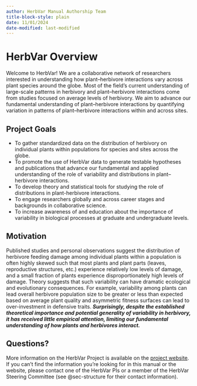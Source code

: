 ```yaml
---
author: HerbVar Manual Authorship Team
title-block-style: plain
date: 11/01/2024
date-modified: last-modified
---
```


# HerbVar Overview {#sec-overview}

Welcome to HerbVar! We are a collaborative network of researchers interested in understanding how plant–herbivore interactions vary across plant species around the globe. Most of the field’s current understanding of large-scale patterns in herbivory and plant–herbivore interactions come from studies focused on average levels of herbivory. We aim to advance our fundamental understanding of plant–herbivore interactions by quantifying variation in patterns of plant–herbivore interactions within and across sites.

## Project Goals

- To gather standardized data on the distribution of herbivory on individual plants within populations for species and sites across the globe.
- To promote the use of HerbVar data to generate testable hypotheses and publications that advance our fundamental and applied understanding of the role of variability and distributions in plant–herbivore interactions.
- To develop theory and statistical tools for studying the role of distributions in plant-herbivore interactions.
- To engage researchers globally and across career stages and backgrounds in collaborative science.
- To increase awareness of and education about the importance of variability in biological processes at graduate and undergraduate levels.


## Motivation

Published studies and personal observations suggest the distribution of herbivore feeding damage among individual plants within a population is often highly skewed such that most plants and plant parts (leaves, reproductive structures, etc.) experience relatively low levels of damage, and a small fraction of plants experience disproportionately high levels of damage. Theory suggests that such variability can have dramatic ecological and evolutionary consequences. For example, variability among plants can lead overall herbivore population size to be greater or less than expected based on average plant quality and asymmetric fitness surfaces can lead to over-investment in defensive traits. ***Surprisingly, despite the established theoretical importance and potential generality of variability in herbivory, it has received little empirical attention, limiting our fundamental understanding of how plants and herbivores interact.***


## Questions?

More information on the HerbVar Project is available on the [project website](https://herbvar.org/). If you can't find the information you're looking for in this manual or the website, please contact one of the HerbVar PIs or a member of the HerbVar Steering Committee (see @sec-structure for their contact information).
